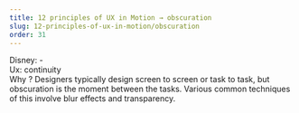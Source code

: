 ```yaml
---
title: 12 principles of UX in Motion → obscuration
slug: 12-principles-of-ux-in-motion/obscuration
order: 31
---
```


<SlideTemplate title="Principle 9: Obscuration">
    
Disney: -  
Ux: continuity  
Why ? Designers typically design screen to screen or task to task, but obscuration is the moment between the tasks. Various common techniques of this involve blur effects and transparency.  

</SlideTemplate>